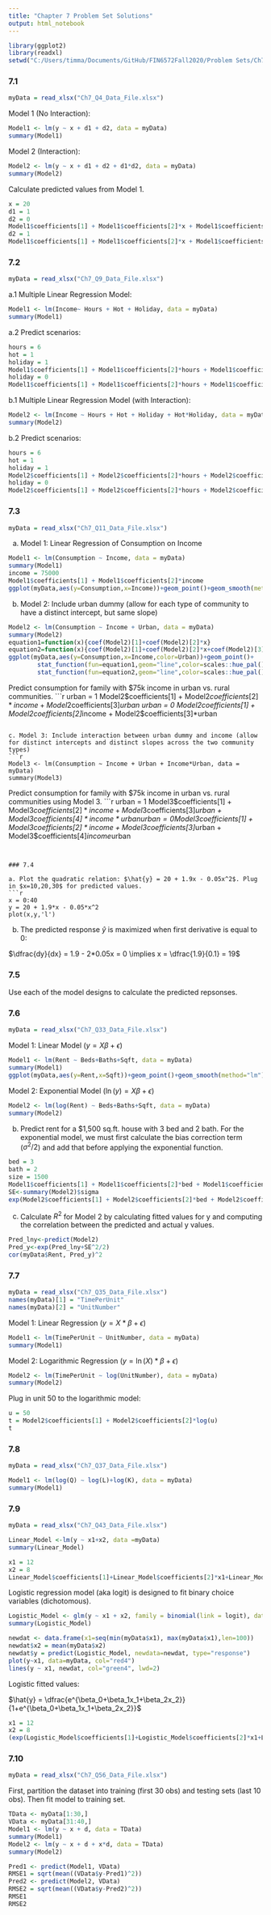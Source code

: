 ```yaml
---
title: "Chapter 7 Problem Set Solutions"
output: html_notebook
---
```


```r
library(ggplot2)
library(readxl)
setwd("C:/Users/timma/Documents/GitHub/FIN6572Fall2020/Problem Sets/Ch7")
```

### 7.1

```r
myData = read_xlsx("Ch7_Q4_Data_File.xlsx")
```

Model 1 (No Interaction):
```r
Model1 <- lm(y ~ x + d1 + d2, data = myData)
summary(Model1)
```

Model 2 (Interaction):
```r
Model2 <- lm(y ~ x + d1 + d2 + d1*d2, data = myData)
summary(Model2)
```

Calculate predicted values from Model 1.
```r
x = 20
d1 = 1
d2 = 0
Model1$coefficients[1] + Model1$coefficients[2]*x + Model1$coefficients[3]*d1 + Model1$coefficients[4]*d2
d2 = 1
Model1$coefficients[1] + Model1$coefficients[2]*x + Model1$coefficients[3]*d1 + Model1$coefficients[4]*d2
```


### 7.2

```r
myData = read_xlsx("Ch7_Q9_Data_File.xlsx")
```

a.1 Multiple Linear Regression Model:
```r
Model1 <- lm(Income~ Hours + Hot + Holiday, data = myData)
summary(Model1)
```

a.2 Predict scenarios:
```r
hours = 6
hot = 1
holiday = 1
Model1$coefficients[1] + Model1$coefficients[2]*hours + Model1$coefficients[3]*hot + Model1$coefficients[4]*holiday
holiday = 0
Model1$coefficients[1] + Model1$coefficients[2]*hours + Model1$coefficients[3]*hot + Model1$coefficients[4]*holiday
```

b.1 Multiple Linear Regression Model (with Interaction):
```r
Model2 <- lm(Income ~ Hours + Hot + Holiday + Hot*Holiday, data = myData)
summary(Model2)
```

b.2 Predict scenarios:
```r
hours = 6
hot = 1
holiday = 1
Model2$coefficients[1] + Model2$coefficients[2]*hours + Model2$coefficients[3]*hot + Model2$coefficients[4]*holiday + Model2$coefficients[5]*hot*holiday
holiday = 0
Model2$coefficients[1] + Model2$coefficients[2]*hours + Model2$coefficients[3]*hot + Model2$coefficients[4]*holiday + Model2$coefficients[5]*hot*holiday
```


### 7.3

```r
myData = read_xlsx("Ch7_Q11_Data_File.xlsx")
```

a. Model 1: Linear Regression of Consumption on Income
```r
Model1 <- lm(Consumption ~ Income, data = myData)
summary(Model1)
income = 75000
Model1$coefficients[1] + Model1$coefficients[2]*income
ggplot(myData,aes(y=Consumption,x=Income))+geom_point()+geom_smooth(method="lm")
```

b. Model 2: Include urban dummy (allow for each type of community to have a distinct intercept, but same slope)
```r
Model2 <- lm(Consumption ~ Income + Urban, data = myData)
summary(Model2)
equation1=function(x){coef(Model2)[1]+coef(Model2)[2]*x}
equation2=function(x){coef(Model2)[1]+coef(Model2)[2]*x+coef(Model2)[3]}
ggplot(myData,aes(y=Consumption,x=Income,color=Urban))+geom_point()+
        stat_function(fun=equation1,geom="line",color=scales::hue_pal()(2)[1])+
        stat_function(fun=equation2,geom="line",color=scales::hue_pal()(2)[2])
```

Predict consumption for family with $75k income in urban vs. rural communities.
```r
urban = 1
Model2$coefficients[1] + Model2$coefficients[2]*income + Model2$coefficients[3]*urban
urban = 0
Model2$coefficients[1] + Model2$coefficients[2]*income + Model2$coefficients[3]*urban
```

c. Model 3: Include interaction between urban dummy and income (allow for distinct intercepts and distinct slopes across the two community types)
```r
Model3 <- lm(Consumption ~ Income + Urban + Income*Urban, data = myData)
summary(Model3)
```

Predict consumption for family with $75k income in urban vs. rural communities using Model 3.
```r
urban = 1
Model3$coefficients[1] + Model3$coefficients[2]*income + Model3$coefficients[3]*urban + Model3$coefficients[4]*income*urban
urban = 0
Model3$coefficients[1] + Model3$coefficients[2]*income + Model3$coefficients[3]*urban + Model3$coefficients[4]*income*urban
```


### 7.4

a. Plot the quadratic relation: $\hat{y} = 20 + 1.9x - 0.05x^2$. Plug in $x=10,20,30$ for predicted values.
```r
x = 0:40
y = 20 + 1.9*x - 0.05*x^2
plot(x,y,'l')
```

b. The predicted response $\hat{y}$ is maximized when first derivative is equal to 0:

$\dfrac{dy}{dx} = 1.9 - 2*0.05x = 0 \implies x = \dfrac{1.9}{0.1} = 19$


### 7.5

Use each of the model designs to calculate the predicted repsonses.


### 7.6

```r
myData = read_xlsx("Ch7_Q33_Data_File.xlsx")
```

Model 1: Linear Model ($y=X\beta+\epsilon$)
```r
Model1 <- lm(Rent ~ Beds+Baths+Sqft, data = myData)
summary(Model1)
ggplot(myData,aes(y=Rent,x=Sqft))+geom_point()+geom_smooth(method="lm")
```

Model 2: Exponential Model ($\ln(y) = X\beta+\epsilon$)
```r
Model2 <- lm(log(Rent) ~ Beds+Baths+Sqft, data = myData)
summary(Model2)
```

b. Predict rent for a \$1,500 sq.ft. house with 3 bed and 2 bath. For the exponential model, we must first calculate the bias correction term ($\sigma^2/2$) and add that before applying the exponential function.
```r
bed = 3
bath = 2
size = 1500
Model1$coefficients[1] + Model1$coefficients[2]*bed + Model1$coefficients[3]*bath + Model1$coefficients[4]*size
SE<-summary(Model2)$sigma
exp(Model2$coefficients[1] + Model2$coefficients[2]*bed + Model2$coefficients[3]*bath + Model2$coefficients[4]*size + (SE^2/2))
```


c. Calculate $R^2$ for Model 2 by calculating fitted values for y and computing the correlation between  the predicted and actual y values.
```r
Pred_lny<-predict(Model2)
Pred_y<-exp(Pred_lny+SE^2/2)
cor(myData$Rent, Pred_y)^2
```


### 7.7

```r
myData = read_xlsx("Ch7_Q35_Data_File.xlsx")
names(myData)[1] = "TimePerUnit"
names(myData)[2] = "UnitNumber"
```

Model 1: Linear Regression ($y=X*\beta+\epsilon$)
```r
Model1 <- lm(TimePerUnit ~ UnitNumber, data = myData)
summary(Model1)
```

Model 2: Logarithmic Regression ($y=\ln(X)*\beta+\epsilon$)
```r
Model2 <- lm(TimePerUnit ~ log(UnitNumber), data = myData)
summary(Model2)
```

Plug in unit 50 to the logarithmic model:
```r
u = 50
t = Model2$coefficients[1] + Model2$coefficients[2]*log(u)
t
```


### 7.8

```r
myData = read_xlsx("Ch7_Q37_Data_File.xlsx")
```


```r
Model1 <- lm(log(Q) ~ log(L)+log(K), data = myData)
summary(Model1)
```


### 7.9

```r
myData = read_xlsx("Ch7_Q43_Data_File.xlsx")
```

```r
Linear_Model <-lm(y ~ x1+x2, data =myData)
summary(Linear_Model)
```

```r
x1 = 12
x2 = 8
Linear_Model$coefficients[1]+Linear_Model$coefficients[2]*x1+Linear_Model$coefficients[3]*x2
```


Logistic regression model (aka logit) is designed to fit binary choice variables (dichotomous).
```r
Logistic_Model <- glm(y ~ x1 + x2, family = binomial(link = logit), data = myData)
summary(Logistic_Model)

newdat <- data.frame(x1=seq(min(myData$x1), max(myData$x1),len=100))
newdat$x2 = mean(myData$x2)
newdat$y = predict(Logistic_Model, newdata=newdat, type="response")
plot(y~x1, data=myData, col="red4")
lines(y ~ x1, newdat, col="green4", lwd=2)
```

Logistic fitted values:

$\hat{y} = \dfrac{e^{\beta_0+\beta_1x_1+\beta_2x_2}}{1+e^{\beta_0+\beta_1x_1+\beta_2x_2}}$
```r
x1 = 12
x2 = 8
(exp(Logistic_Model$coefficients[1]+Logistic_Model$coefficients[2]*x1+Logistic_Model$coefficients[3]*x2))/(1+exp(Logistic_Model$coefficients[1]+Logistic_Model$coefficients[2]*x1+Logistic_Model$coefficients[3]*x2))
```


### 7.10

```r
myData = read_xlsx("Ch7_Q56_Data_File.xlsx")
```

First, partition the dataset into training (first 30 obs) and testing sets (last 10 obs). Then fit model to training set.
```r
TData <- myData[1:30,]
VData <- myData[31:40,]
Model1 <- lm(y ~ x + d, data = TData)
summary(Model1)
Model2 <- lm(y ~ x + d + x*d, data = TData)
summary(Model2)
```


```r
Pred1 <- predict(Model1, VData)
RMSE1 = sqrt(mean((VData$y-Pred1)^2))
Pred2 <- predict(Model2, VData)
RMSE2 = sqrt(mean((VData$y-Pred2)^2))
RMSE1
RMSE2
```


















